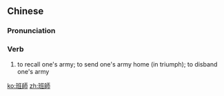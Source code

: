 {{also|班师}}
==Chinese==
{{zh-forms|s=班师}}

===Pronunciation===
{{zh-pron
|m=bānshī
|cat=v
}}

===Verb===
{{zh-verb}}

# {{lb|zh|literary}} to recall one's army; to send one's army home (in triumph); to disband one's army

[[ko:班師]]
[[zh:班師]]